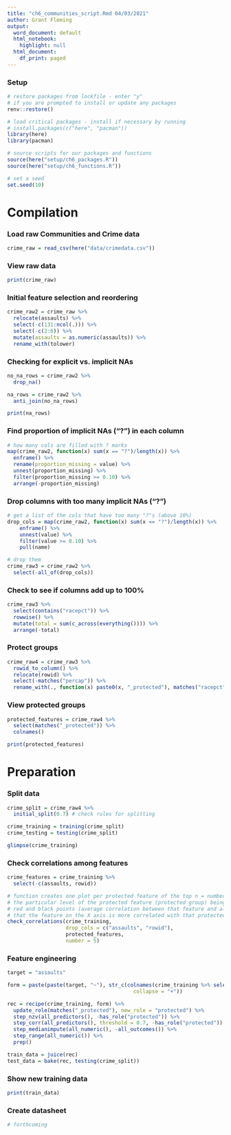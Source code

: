 ```yaml
---
title: "ch6_communities_script.Rmd 04/03/2021"
author: Grant Fleming
output:
  word_document: default
  html_notebook:
    highlight: null
  html_document:
    df_print: paged
---
```


### Setup 
```r
# restore packages from lockfile - enter "y" 
# if you are prompted to install or update any packages
renv::restore()

# load critical packages - install if necessary by running
# install.packages(c("here", "pacman"))
library(here)
library(pacman)

# source scripts for our packages and functions
source(here("setup/ch6_packages.R"))
source(here("setup/ch6_functions.R"))

# set a seed
set.seed(10)
```
 
# Compilation

### Load raw Communities and Crime data
```r
crime_raw = read_csv(here("data/crimedata.csv"))
```

### View raw data
```r
print(crime_raw)
```

### Initial feature selection and reordering
```r
crime_raw2 = crime_raw %>% 
  relocate(assaults) %>% 
  select(-c(131:ncol(.))) %>% 
  select(-c(2:6)) %>% 
  mutate(assaults = as.numeric(assaults)) %>% 
  rename_with(tolower) 

```

### Checking for explicit vs. implicit NAs
```r
no_na_rows = crime_raw2 %>% 
  drop_na()

na_rows = crime_raw2 %>% 
  anti_join(no_na_rows) 

print(na_rows)
```

### Find proportion of implicit NAs ("?") in each column
```r
# how many cols are filled with ? marks
map(crime_raw2, function(x) sum(x == "?")/length(x)) %>% 
  enframe() %>% 
  rename(proportion_missing = value) %>% 
  unnest(proportion_missing) %>% 
  filter(proportion_missing >= 0.10) %>% 
  arrange(-proportion_missing) 
```

### Drop columns with too many implicit NAs ("?")
```r
# get a list of the cols that have too many "?"s (above 10%)
drop_cols = map(crime_raw2, function(x) sum(x == "?")/length(x)) %>% 
    enframe() %>% 
    unnest(value) %>% 
    filter(value >= 0.10) %>% 
    pull(name) 

# drop them
crime_raw3 = crime_raw2 %>% 
  select(-all_of(drop_cols))

```

### Check to see if columns add up to 100%
```r
crime_raw3 %>% 
  select(contains("racepct")) %>% 
  rowwise() %>% 
  mutate(total = sum(c_across(everything()))) %>% 
  arrange(-total)
```

### Protect groups
```r
crime_raw4 = crime_raw3 %>% 
  rowid_to_column() %>% 
  relocate(rowid) %>% 
  select(-matches("percap")) %>% 
  rename_with(., function(x) paste0(x, "_protected"), matches("racepct"))

```

### View protected groups
```r
protected_features = crime_raw4 %>% 
  select(matches("_protected")) %>% 
  colnames()

print(protected_features)
```


# Preparation

### Split data
```r
crime_split = crime_raw4 %>% 
  initial_split(0.7) # check rules for splitting 

crime_training = training(crime_split)
crime_testing = testing(crime_split)

glimpse(crime_training)
```

### Check correlations among features 
```r
crime_features = crime_training %>% 
  select(-c(assaults, rowid))

# function creates one plot per protected feature of the top n = number features that are correlated with
# the particular level of the protected feature (protected group) being plotted. larger gaps between the
# red and black points (average correlation between that feature and all other protected groups) indicate 
# that the feature on the X axis is more correlated with that protected group than with the others. 
check_correlations(crime_training, 
                   drop_cols = c("assaults", "rowid"), 
                   protected_features, 
                   number = 5)
```


### Feature engineering
```r
target = "assaults"

form = paste(paste(target, "~"), str_c(colnames(crime_training %>% select(-all_of(target))),
                                         collapse = "+"))

rec = recipe(crime_training, form) %>%
  update_role(matches("_protected"), new_role = "protected") %>%
  step_nzv(all_predictors(), -has_role("protected")) %>%
  step_corr(all_predictors(), threshold = 0.7, -has_role("protected")) %>% 
  step_medianimpute(all_numeric(), -all_outcomes()) %>%
  step_range(all_numeric()) %>%
  prep()

train_data = juice(rec) 
test_data = bake(rec, testing(crime_split))
```

### Show new training data
```r
print(train_data)
```

### Create datasheet
```r
# forthcoming
```


